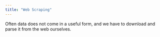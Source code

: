 ```yaml
---
title: "Web Scraping"
---
```


Often data does not come in a useful form, and we have to download and parse it from the web ourselves.
